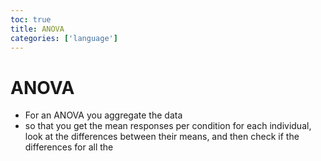```yaml
---
toc: true
title: ANOVA
categories: ['language']
---
```


# ANOVA
- For an ANOVA you aggregate the data
- so that you get the mean responses per condition for each individual, look at the differences between their means, and then check if the differences for all the



